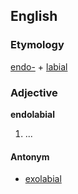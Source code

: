 ==English==
===Etymology===
[[endo-]] + [[labial]]

===Adjective===
{{wikipedia}}
'''endolabial'''
#...

====Antonym====
*[[exolabial]]